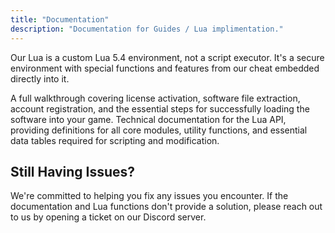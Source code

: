 ```yaml
---
title: "Documentation"
description: "Documentation for Guides / Lua implimentation."
---
```


<Note>Our Lua is a custom Lua 5.4 environment, not a script executor. It's a secure environment with special functions and features from our cheat embedded directly into it.</Note>

<Columns cols={2}>
  <Card title="Get Started" icon="book-open" href="/guides/getting-started">
  	A full walkthrough covering license activation, software file extraction, account registration, and the essential steps for successfully loading the software into your game.
  </Card>
  <Card title="Lua Documentation" icon="brackets" href="/roblox/lua/constants">
  	Technical documentation for the Lua API, providing definitions for all core modules, utility functions, and essential data tables required for scripting and modification.
  </Card>
</Columns>

## Still Having Issues?

We're committed to helping you fix any issues you encounter. If the documentation and Lua functions don't provide a solution, please reach out to us by opening a ticket on our Discord server.